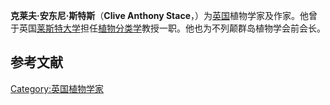 '''克莱夫·安东尼·斯特斯'''（'''Clive Anthony Stace'''，{{bd|1938年|||}}）为[[英国|英国]]植物学家及作家。他曾于英国[[莱斯特大学|莱斯特大学]]担任[[植物分类学|植物分类学]]教授一职。他也为不列颠群岛植物学会前会长。

{{botanist|Stace|克莱夫·安东尼·斯特斯}}

== 参考文献 ==
{{reflist}}

{{Authority control}}
{{植物学家小作品}}

{{DEFAULTSORT:Stace, Cliva A.}}

[[Category:英国植物学家|Category:英国植物学家]]